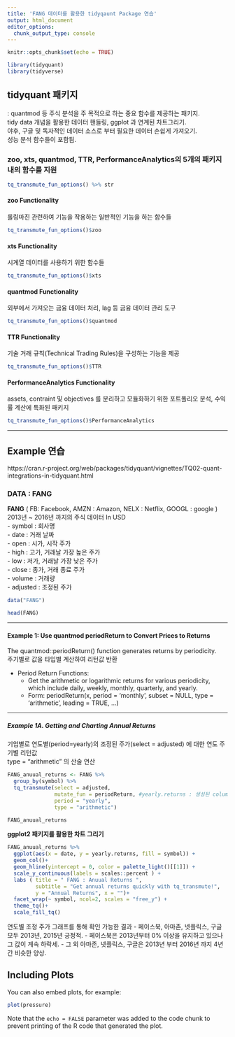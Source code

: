 ```yaml
---
title: 'FANG 데이터를 활용한 tidyqaunt Package 연습'
output: html_document
editor_options: 
  chunk_output_type: console
---
```


```r
knitr::opts_chunk$set(echo = TRUE)

```

```r
library(tidyquant)
library(tidyverse)
```


## tidyquant 패키지 
: quantmod 등 주식 분석을 주 목적으로 하는 중요 함수를 제공하는 패키지.  
tidy data 개념을 활용한 데이터 핸들링, ggplot 과 연계된 차트그리기.  
야후, 구글 및 독자적인 데이터 소스로 부터 필요한 데이터 손쉽게 가져오기.  
성능 분석 함수들이 포함됨.

### zoo, xts, quantmod, TTR, PerformanceAnalytics의 5개의 패키지 내의 함수를 지원 

```r
tq_transmute_fun_options() %>% str
```

#### zoo Functionality
롤링마진 관련하여 기능을 작용하는 일반적인 기능을 하는 함수들 
```r
tq_transmute_fun_options()$zoo
```

#### xts Functionality
시계열 데이터를 사용하기 위한 함수들 
```r
tq_transmute_fun_options()$xts
```

#### quantmod Functionality
외부에서 가져오는 금융 데이터 처리, lag 등 금융 데이터 관리 도구 
```r
tq_transmute_fun_options()$quantmod
```

#### TTR Functionality
기술 거래 규칙(Technical Trading Rules)을 구성하는 기능을 제공  
```r
tq_transmute_fun_options()$TTR
```

#### PerformanceAnalytics Functionality
assets, contraint 및 objectives 를 분리하고 모듈화하기 위한 포트폴리오 분석, 수익률 계산에 특화된 패키지
```r
tq_transmute_fun_options()$PerformanceAnalytics
```

* * *

## Example 연습
https://cran.r-project.org/web/packages/tidyquant/vignettes/TQ02-quant-integrations-in-tidyquant.html

### DATA : FANG 
**FANG** ( FB: Facebook, AMZN : Amazon, NELX : Netflix, GOOGL : google ) 
2013년 ~ 2016년 까지의 주식 데이터  In USD  
- symbol : 회사명  
- date : 거래 날짜  
- open : 시가, 시작 주가  
- high : 고가, 거래날 가장 높은 주가  
- low : 저가, 거래날 가장 낮은 주가  
- close : 종가, 거래 종료 주가  
- volume : 거래량  
- adjusted : 조정된 주가 

```r
data("FANG")

head(FANG)
```

* * *

#### Example 1: Use quantmod periodReturn to Convert Prices to Returns
The quantmod::periodReturn() function generates returns by periodicity.  
주기별로 값을 타입별 계산하여 리턴값 반환

- Period Return Functions: 
  * Get the arithmetic or logarithmic returns for various periodicity, 
  which include daily, weekly, monthly, quarterly, and yearly.
  * Form: periodReturn(x, period = 'monthly', subset = NULL, type = 'arithmetic', leading = TRUE, ...)

---

##### Example 1A. Getting and Charting Annual Returns
기업별로 연도별(period=yearly)의 조정된 주가(select = adjusted) 에 대한 연도 주기별 리턴값  
type = "arithmetic" 의 산술 연산
  
```r
FANG_anuual_returns <- FANG %>% 
  group_by(symbol) %>% 
  tq_transmute(select = adjusted, 
               mutate_fun = periodReturn, #yearly.returns : 생성된 column 명 
               period = "yearly",
               type = "arithmetic")

FANG_anuual_returns
```


**ggplot2 패키지를 활용한 차트 그리기**

```r
FANG_anuual_returns %>% 
  ggplot(aes(x = date, y = yearly.returns, fill = symbol)) +
  geom_col()+
  geom_hline(yintercept = 0, color = palette_light()[[1]]) +
  scale_y_continuous(labels = scales::percent ) +
  labs ( title = " FANG : Anuual Returns ", 
         subtitle = "Get annual returns quickly with tq_transmute!",
         y = "Annual Returns", x = "")+
  facet_wrap(~ symbol, ncol=2, scales = "free_y") +
  theme_tq()+
  scale_fill_tq()
```
연도별 조정 주가 그래프를 통해 확인 가능한 결과
- 페이스북, 아마존, 넷플릭스, 구글 모두 2013년, 2015년 긍정적.
- 페이스북은 2013년부터  0% 이상을 유지하고 있으나 그 값이 계속 하락세.
- 그 외 아마존, 넷플릭스, 구글은 2013년 부터 2016년 까지 4년간 비슷한 양상. 





## Including Plots

You can also embed plots, for example:

```r
plot(pressure)
```

Note that the `echo = FALSE` parameter was added to the code chunk to prevent printing of the R code that generated the plot.
